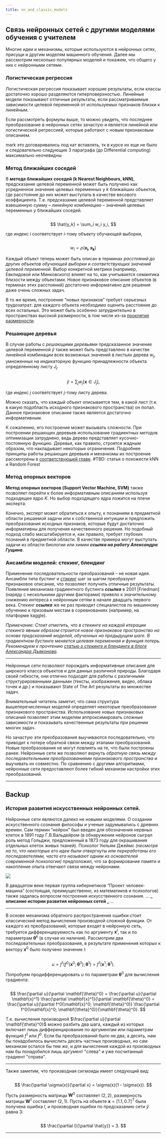 ```yaml
---
title: nn_and_classic_models
---
```



## Связь нейронных сетей с другими моделями обучения с учителем

Многие идеи и механизмы, которые используются в нейронных сетях, присущи и другим моделям машинного обучения. Далее мы рассмотрим несколько популярных моделей и покажем, что общего у них с нейронными сетями.

### Логистическая регрессия

Логистическая регрессия показывает хорошие результаты, если классы достаточно хорошо разделяются гиперповерхностью. Линейные модели показывают отличные результаты, если рассматриваемые зависимости целевой переменной от используемых признаков близки к линейным.

Если рассмотреть формулы выше, то можно увидеть, что последнее преобразование в нейронных сетях зачастую и является линейной или логистической регрессией, которые работают с новым признаковым описанием.

[//]: # 'Если же наблюдаемые зависимости существенно нелинейные, необходимо найти более информативное признаковое описание.'
[//]: # 'Как в задачах обучения с учителем, так и в задачах обучения без учителя основной процесс можно представить в виде нескольких преобразований исходного признакового описания объекта или объектов обучающей выборки.'
[//]: # 'Как правило, эти преобразования позволяют отобразить объект в некое “более информативное или же более простое” пространство с точки зрения решаемой задачи, в котором, в свою очередь, поставленная задача легко разрешима.
В задачах обучения с учителем, зачастую, в этом целевом пространстве используется просто линейная модель для получения предсказания.'

mark это договаривались под кат вставлять, тк в курсе их еще не было и следовательно следующие 3 параграфа (до Differential computing) максимально неочевидны

### Метод ближайших соседей

В **методе ближайших соседей (k Nearest Neighbours, kNN)**, предсказание целевой переменной может быть получено как усредненное значение целевых переменных у $k$ ближайших объектов, где расстояние до них может выступать в качестве весового коэффициента. Т.е. предсказание целевой переменной представляет взвешенную сумму – _линейную комбинацию_ – значений целевых переменных у ближайших соседей.

<Math block>

$$
\hat{y_k} = \sum_i w_i y_i,
$$

</Math>

где индекс $i$ соответствует $i$-тому объекту обучающей выборки,

<Math block>

$$
w_i = \rho(\mathbf{x_i}, \mathbf{x_k})
$$

</Math>

Каждый объект теперь может быть описан в терминах _расстояний до других объектов обучающей выборки_ и _соответствующих значений целевой переменной_. Выбор конкретной метрики (например, Евклидовой или Минковского) влияет на то, как учитывается семантика близости между объектами. Новое признаковое описание объектов (в терминах этих расстояний) достаточно информативно для решения даже очень сложных задач.

В то же время, построение “новых признаков” требует серьезных трудозатрат: для каждого объекта необходимо оценить расстояние до всех остальных. Это может быть особенно затруднительно в пространствах высокой размерности, в том числе из-за [проклятия размерности](http://www.machinelearning.ru/wiki/index.php?title=Проклятие_размерности).

### Решающие деревья

В случае работы с _решающими деревьями_ предсказанное значение целевой переменной $\hat{y}$ также может быть представлено в качестве линейной комбинации всех возможных значений в листьях дерева $w_j$, умноженных на индикаторную функцию принадлежности объекта определенному листу $J_j$.

<Math block>

$$
\hat{y} = \sum_j w_j [\mathbf{x} \in J_j],
$$

</Math>

где индекс $j$ соответствует $j$-тому листу дерева.

Можно сказать, что каждый объект описывается тем, в какой лист (т.е. в какую подобласть исходного признакового пространства) он попал. Данное признаковое описание также является достаточно информативным.

К сожалению, его построение может вызывать сложности. При построении решающих деревьев использование градиентных методов оптимизации затруднено, ведь дерево представляет кусочно-постоянную функцию. Деревья, как правило, строятся жадным образом, что накладывает некоторые ограничения. Подробнее принципы работы решающих деревьев и механизмы их построение рассмотрены в [соответствующей главе]().
#TBD: статья о похожести kNN и Random Forest

### Метод опорных векторов

**Метод опорных векторов (Support Vector Machine, SVM)** также позволяет перейти к более информативным описаниям используя подходящее ядро $K$. Но выбор подходящего ядра ложится на плечи эксперта.

Конечно, эксперт может обратиться к опыту, к познаниям в предметной области решаемой задачи или к собственной интуиции и предложить преобразования исходных признаков, которые будут достаточно информативны для получения качественного решения. Но подобный подход слабо масштабируется и, как правило, требует глубоких познаний в предметной области. В качестве примера могут выступать задачи из области биологии или химии **_ссылка на работу Александра Гущина_**.

### Ансамбли моделей: стекинг, блендинг

Применение последовательности преобразований – не новая идея. Ансамбли типа _бустинг_ и [_стэкинг_](http://machine-learning.martinsewell.com/ensembles/stacking/Wolpert1992.pdf) шаг за шагом преобразуют признаковое описание, что позволяет получить отличные результаты. Появление механизма градиентного бустинга **_ссылка_** в 2001 [Friedman] (наряду с несколькими другими факторами) привело к значительному снижению интереса к нейронным сетям в начале двадцать первого века. Стекинг **_ссылка_** же не раз приводит специалистов по машинному обучению к призовым местам в соревнованиях (например, на платформе kaggle).

_Примечание: Стоит отметить, что в стекинге на каждой итерации стекинга явным образом строится новое признаковое пространство на основе предсказаний моделей, обученных на предыдущем шаге. В градиентном бустинге меняется целевая переменная и функция потерь. Рекомендуем к прочтению [статью о стекинге и блендинге в блоге Александра Дъяконова](https://dyakonov.org/2017/03/10/cтекинг-stacking-и-блендинг-blending/)._

---

Нейронные сети позволяют порождать информативные описания для широкого класса объектов и для данных различной природы. Благодаря своей гибкости, они отлично подходят для работы с различными структурированными данными (тексты, изображения, видео, облака точек и др.) и показывают State of The Art результаты во множестве задач.

Внимательный читатель заметит, что сама структура вышеперечисленных моделей определяет некоторые преобразования признакового пространства. Использование новых признаковых описаний позволяет этим моделям аппроксимировать сложные зависимости и показывать качественные результаты при решении многих задач.

Но зачастую эти преобразования выучиваются последовательно, что приводит к потере обратной связи между этапами преобразований. Новые преобразования не могут повлиять на те, что были построены ранее. Нейронные сети же позволяют _вернуть обратную связь между последовательными преобразованиями признакового пространства_ и выучивать их совместно. По сравнению с другими алгоритмами, нейронные сети предоставляют более гибкий механизм настройки этих преобразований.

---

## Backup

### История развития искусственных нейронных сетей.

Нейронные сети являются далеко не новыми моделями. О создании искусственного сознания философы и ученые задумывались с древних времен. Сам термин “нейрон” был введен для обозначения нервных клеток в 1891 году Г.В.Вальдейром (в обнаружении нейронов сыграл роль метод Гольджи, предложенный в 1873 году для окрашивания отдельных клеток живых тканей). Психолог Уильям Джеймс _(несмотря на то, что некоторые его идеи были отвергнуты или переработаны его последователями, часто его называют одним из основателей современной психологии)_ предположил, что за формирование памяти и накопление опыта отвечают связи между нейронами.

![](./src/Deep_Learning_Timeline.png)

В двадцатом веке первая группа кибернетиков “Проект человек-машина” (состоящая, преимущественно, из математиков и психологов) также задалась вопросом построения искусственного сознания.
...
**_ описание истории развития нейронных сетей _**
...

---

В основе механизма обратного распространения ошибки стоит классический метод вычисления производной сложной функции. От каждого из преобразований, которые входят в нейронную сеть, требуется дифференцируемость как по аргументу $\mathbf{x}^l$, так и по параметрам $\mathbf{\theta}^k$ (в случае их наличия). Рассмотрим два последовательных преобразования, в результате применения которых к вектору $\mathbf{x}^0$ было получено значение $l$:

<Math block>

$$
u = f^1\big(f^0(\mathbf{x}^0; \mathbf{\theta}^0); \mathbf{\theta}^1 \big) = f^1(\mathbf{x}^1; \mathbf{\theta}^1).
$$

</Math>

Попробуем продифференцировать $u$ по параметрам $\mathbf{\theta}^0$ для вычисления градиента:

<Math block>

$$
\frac{\partial u}{\partial \mathbf{\theta}^0} = \frac{\partial u}{\partial \mathbf{x}^1} \frac{\partial \mathbf{x}^1}{\partial \mathbf{\theta}^0} = \frac{\partial u}{\partial f^0(\mathbf{x}^0; \mathbf{\theta}^0)} \frac{\partial f^0(\mathbf{x}^0; \mathbf{\theta}^0)}{\mathbf{\theta}^0}.
$$

</Math>

Т.е. вычисления производной $\frac{\partial u}{\partial \mathbf{\theta}^0}$ можно разбить два шага, каждый из которых включает лишь дифференцирование по аргументам или параметрам функций $f^1$ или $f^0$. Если бы преобразований было не два, а десять, нам бы понадобилось вычислить десять частных производных, но сам механизм остался бы тем же, и для вычисления каждой из производных нам бы понадобился лишь аргумент "слева" и уже посчитанный градиент "справа".

---

Также заметим, что производная сигмоиды имеет следующий вид:

<Math block>

$$
\frac{\partial \sigma(x)}{\partial x} = \sigma(x)(1 - \sigma(x)).
$$

</Math>

Пусть размерность матрицы $\mathbf{W}^0$ составляет $(2, 2)$, размерность матрицы $\mathbf{W}^1$ составляет $(2, 1)$. Пусть на объекте $\mathbf{x} = [1.1, 0.7]^T$ была получена ошибка $l$, и производная ошибки по предсказанию сети $\hat{y}$ равна $3$:

<Math block>

$$
\frac{\partial l}{\partial \hat{y}} = 3.
$$

</Math>

---
